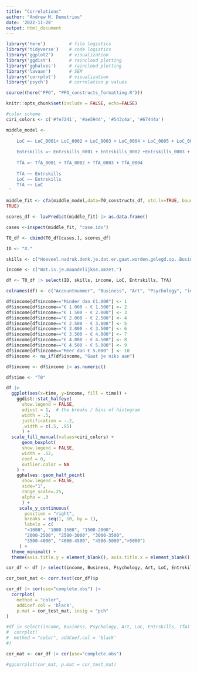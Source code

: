 ```yaml
---
title: "Correlations"
author: "Andrew M. Demetriou"
date: '2022-11-28'
output: html_document
---
```


```r
library('here')         # file logistics
library('tidyverse')    # code logistics
library('ggplot2')      # visualization
library('ggdist')       # raincloud plotting
library('gghalves')     # raincloud plotting
library('lavaan')       # SEM
library('corrplot')     # visualization
library('psych')        # correlation p values

source((here("PPO", "PPO_constructs_formatting.R")))

knitr::opts_chunk$set(include = FALSE, echo=FALSE)

#color scheme
ciri_colors <- c('#fe7241', '#ae5944', '#543c4a', '#67444a')
```


```r
middle_model <- 
  ' 
    LoC =~ LoC_0001+ LoC_0002 + LoC_0003 + LoC_0004 + LoC_0005 + LoC_0006
    
    Entrskills =~ Entrskills_0001 + Entrskills_0002 +Entrskills_0003 + Entrskills_0004 + Entrskills_0005 + Entrskills_0006 + Entrskills_0007
    
    TfA =~ TfA_0001 + TfA_0002 + TfA_0003 + TfA_0004
    
    TfA ~~ Entrskills
    LoC ~~ Entrskills
    TfA ~~ LoC
 '

middle_fit <- cfa(middle_model,data=T0_constructs_df, std.lv=TRUE, bounds =
TRUE)

scores_df <- lavPredict(middle_fit) |> as.data.frame() 

cases <-inspect(middle_fit, "case.idx")

T0_df <- cbind(T0_df[cases,], scores_df)
```


```r
ID <- "X."

skills <- c("Hoeveel.nadruk.denk.je.dat.er.gaat.worden.gelegd.op..Business.skills..", "Hoeveel.nadruk.denk.je.dat.er.gaat.worden.gelegd.op..Artistieke.skills...", "En.hoeveel.nadruk.denk.je.dat.er.gaat.worden.gelegd.op..Psychologische.skills..")

income <- c("Wat.is.je.maandelijkse.omzet.")

df <- T0_df |> select(ID, skills, income, LoC, Entrskills, TfA)

colnames(df) <- c("Accountnummer", "Business", "Art", "Psychology", "income", "LoC", "Entrskills", "TfA")

df$income[df$income=="Minder dan €1.000"] <- 1
df$income[df$income=="€ 1.000 - € 1.500"] <- 2
df$income[df$income=="€ 1.500 - € 2.000"] <- 3
df$income[df$income=="€ 2.000 - € 2.500"] <- 4
df$income[df$income=="€ 2.500 - € 3.000"] <- 5
df$income[df$income=="€ 3.000 - € 3.500"] <- 6
df$income[df$income=="€ 3.500 - € 4.000"] <- 7
df$income[df$income=="€ 4.000 - € 4.500"] <- 8
df$income[df$income=="€ 4.500 - € 5.000"] <- 9
df$income[df$income=="Meer dan € 5.000" ] <- 10
df$income <- na_if(df$income, "Gaat je niks aan")

df$income <- df$income |> as.numeric()

df$time <- "T0"
```

```r
df |>
  ggplot(aes(x=time, y=income, fill = time)) +
    ggdist::stat_halfeye(
      show.legend = FALSE, 
      adjust = 1,  # the breaks / bins of histogram
      width = .5, 
      justification = -.2,
      .width = c(.5, .95)
      ) +
  scale_fill_manual(values=ciri_colors) +
      geom_boxplot(
      show.legend = FALSE,
      width = .12, 
      coef = 0, 
      outlier.color = NA
    ) +
    gghalves::geom_half_point(
      show.legend = FALSE, 
      side="1", 
      range_scale=.25,
      alpha = .3
      ) +
     scale_y_continuous(
       position = "right",
       breaks = seq(1, 10, by = 1),
       labels = c(
       "<1000", "1000-1500", "1500-2000", 
       "2000-2500", "2500-3000", "3000-3500", 
       "3500-4000", "4000-4500", "4500-5000",">5000")
     ) +
  theme_minimal() +
  theme(axis.title.y = element_blank(), axis.title.x = element_blank())
```
```r
cor_df <- df |> select(income, Business, Psychology, Art, LoC, Entrskills, TfA)

cor_test_mat <- corr.test(cor_df)$p

cor_df |> cor(use="complete.obs") |> 
  corrplot(
    method = "color", 
    addCoef.col = 'black', 
    p.mat = cor_test_mat, insig = "pch"
)

#df |> select(income, Business, Psychology, Art, LoC, Entrskills, TfA) |> cor(use="complete.obs") |> 
#  corrplot(
#  method = "color", addCoef.col = 'black'
#)
```
```r



cor_mat <- cor_df |> cor(use="complete.obs")

#ggcorrplot(cor_mat, p.mat = cor_test_mat)
```

